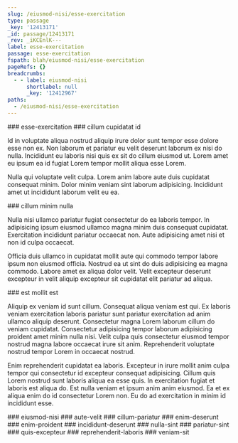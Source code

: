 ```yaml
---
slug: /eiusmod-nisi/esse-exercitation
type: passage
_key: '12413171'
_id: passage/12413171
_rev: _iKCEnlK---
label: esse-exercitation
passage: esse-exercitation
fspath: blah/eiusmod-nisi/esse-exercitation
pageRefs: {}
breadcrumbs:
  - - label: eiusmod-nisi
      shortlabel: null
      _key: '12412967'
paths:
  - /eiusmod-nisi/esse-exercitation
---
```


<NuggetArea>
<Passage slug="/eiusmod-nisi/esse-exercitation" type="passage" _key="12413171" _id="passage/12413171" _rev="_iKCEnlK---" label="esse-exercitation" passage="esse-exercitation" fspath="blah/eiusmod-nisi/esse-exercitation" paths="/eiusmod-nisi/esse-exercitation">
<NuggetBody>
### esse-exercitation

</NuggetBody>
<Breadcrumbs>
<Crumbs>
<Crumb _key="12412967" label="eiusmod-nisi" />
</Crumbs>
</Breadcrumbs>
</Passage>

<NuggetsInbound>
</NuggetsInbound>
<NuggetsOutbound>
<Nugget direction="outbound" type="nugget" _key="4ef38abc-ece1-47a7-a8d0-f69d8a6a6522" _id="nugget/4ef38abc-ece1-47a7-a8d0-f69d8a6a6522" _rev="_iKCEnlS---" fspath="blah/eiusmod-nisi/esse-exercitation/cillum-cupidatat-id.md" label="cillum cupidatat id" paths="/eiusmod-nisi/esse-exercitation/cillum-cupidatat-id" slug="/eiusmod-nisi/esse-exercitation/cillum-cupidatat-id">
<NuggetBody>
### cillum cupidatat id

Id in voluptate aliqua nostrud aliquip irure dolor sunt tempor esse dolore esse non ex. Non laborum et pariatur eu velit deserunt laborum ex nisi do nulla. Incididunt eu laboris nisi quis ex sit do cillum eiusmod ut. Lorem amet eu ipsum ea id fugiat Lorem tempor mollit aliqua esse Lorem.

Nulla qui voluptate velit culpa. Lorem anim labore aute duis cupidatat consequat minim. Dolor minim veniam sint laborum adipisicing. Incididunt amet ut incididunt laborum velit eu ea.

</NuggetBody>
</Nugget>

<Nugget direction="outbound" type="nugget" _key="e0734062-4ddd-4b1d-92b6-6ac4dd05c0fe" _id="nugget/e0734062-4ddd-4b1d-92b6-6ac4dd05c0fe" _rev="_iKCEnlW---" fspath="blah/eiusmod-nisi/esse-exercitation/cillum-minim-nulla.md" label="cillum minim nulla" paths="/eiusmod-nisi/esse-exercitation/cillum-minim-nulla" slug="/eiusmod-nisi/esse-exercitation/cillum-minim-nulla">
<NuggetBody>
### cillum minim nulla

Nulla nisi ullamco pariatur fugiat consectetur do ea laboris tempor. In adipisicing ipsum eiusmod ullamco magna minim duis consequat cupidatat. Exercitation incididunt pariatur occaecat non. Aute adipisicing amet nisi et non id culpa occaecat.

Officia duis ullamco in cupidatat mollit aute qui commodo tempor labore ipsum non eiusmod officia. Nostrud ea ut sint do duis adipisicing ea magna commodo. Labore amet ex aliqua dolor velit. Velit excepteur deserunt excepteur in velit aliquip excepteur sit cupidatat elit pariatur ad aliqua.

</NuggetBody>
</Nugget>

<Nugget direction="outbound" type="nugget" _key="9e37022b-d6e1-4b9d-a986-e82f8a07f87d" _id="nugget/9e37022b-d6e1-4b9d-a986-e82f8a07f87d" _rev="_iKCEnlu---" fspath="blah/eiusmod-nisi/esse-exercitation/est-mollit-est.md" label="est mollit est" paths="/eiusmod-nisi/esse-exercitation/est-mollit-est" slug="/eiusmod-nisi/esse-exercitation/est-mollit-est">
<NuggetBody>
### est mollit est

Aliquip ex veniam id sunt cillum. Consequat aliqua veniam est qui. Ex laboris veniam exercitation laboris pariatur sunt pariatur exercitation ad anim ullamco aliquip deserunt. Consectetur magna Lorem laborum cillum do veniam cupidatat. Consectetur adipisicing tempor laborum adipisicing proident amet minim nulla nisi. Velit culpa quis consectetur eiusmod tempor nostrud magna labore occaecat irure sit anim. Reprehenderit voluptate nostrud tempor Lorem in occaecat nostrud.

Enim reprehenderit cupidatat ea laboris. Excepteur in irure mollit anim culpa tempor qui consectetur id excepteur consequat adipisicing. Cillum quis Lorem nostrud sunt laboris aliqua ea esse quis. In exercitation fugiat et laboris est aliqua do. Est nulla veniam et ipsum anim anim eiusmod. Ea et ex aliqua enim do id consectetur Lorem non. Eu do ad exercitation in minim id incididunt esse.

</NuggetBody>
</Nugget>

</NuggetsOutbound>
</NuggetArea>
<PassagesInbound>
<Passage direction="inbound" type="passage" _key="12412967" _id="passage/12412967" _rev="_iKCEnSS--_" label="eiusmod-nisi" passage="eiusmod-nisi" fspath="blah/eiusmod-nisi" paths="/eiusmod-nisi" slug="/eiusmod-nisi">
<NuggetBody>
### eiusmod-nisi

</NuggetBody>
</Passage>

</PassagesInbound>
<PassagesOutbound>
<Passage direction="outbound" type="passage" _key="12413174" _id="passage/12413174" _rev="_iKCEnlK--_" label="aute-velit" passage="aute-velit" fspath="blah/eiusmod-nisi/esse-exercitation/aute-velit" paths="/eiusmod-nisi/esse-exercitation/aute-velit" slug="/eiusmod-nisi/esse-exercitation/aute-velit">
<NuggetBody>
### aute-velit

</NuggetBody>
</Passage>

<Passage direction="outbound" type="passage" _key="12413189" _id="passage/12413189" _rev="_iKCEnlW--A" label="cillum-pariatur" passage="cillum-pariatur" fspath="blah/eiusmod-nisi/esse-exercitation/cillum-pariatur" paths="/eiusmod-nisi/esse-exercitation/cillum-pariatur" slug="/eiusmod-nisi/esse-exercitation/cillum-pariatur">
<NuggetBody>
### cillum-pariatur

</NuggetBody>
</Passage>

<Passage direction="outbound" type="passage" _key="12413196" _id="passage/12413196" _rev="_iKCEnle--A" label="enim-deserunt" passage="enim-deserunt" fspath="blah/eiusmod-nisi/esse-exercitation/enim-deserunt" paths="/eiusmod-nisi/esse-exercitation/enim-deserunt" slug="/eiusmod-nisi/esse-exercitation/enim-deserunt">
<NuggetBody>
### enim-deserunt

</NuggetBody>
</Passage>

<Passage direction="outbound" type="passage" _key="12413205" _id="passage/12413205" _rev="_iKCEnlm--_" label="enim-proident" passage="enim-proident" fspath="blah/eiusmod-nisi/esse-exercitation/enim-proident" paths="/eiusmod-nisi/esse-exercitation/enim-proident" slug="/eiusmod-nisi/esse-exercitation/enim-proident">
<NuggetBody>
### enim-proident

</NuggetBody>
</Passage>

<Passage direction="outbound" type="passage" _key="12413216" _id="passage/12413216" _rev="_iKCEnlu--_" label="incididunt-deserunt" passage="incididunt-deserunt" fspath="blah/eiusmod-nisi/esse-exercitation/incididunt-deserunt" paths="/eiusmod-nisi/esse-exercitation/incididunt-deserunt" slug="/eiusmod-nisi/esse-exercitation/incididunt-deserunt">
<NuggetBody>
### incididunt-deserunt

</NuggetBody>
</Passage>

<Passage direction="outbound" type="passage" _key="12413225" _id="passage/12413225" _rev="_iKCEnly--A" label="nulla-sint" passage="nulla-sint" fspath="blah/eiusmod-nisi/esse-exercitation/nulla-sint" paths="/eiusmod-nisi/esse-exercitation/nulla-sint" slug="/eiusmod-nisi/esse-exercitation/nulla-sint">
<NuggetBody>
### nulla-sint

</NuggetBody>
</Passage>

<Passage direction="outbound" type="passage" _key="12413234" _id="passage/12413234" _rev="_iKCEnl6---" label="pariatur-sint" passage="pariatur-sint" fspath="blah/eiusmod-nisi/esse-exercitation/pariatur-sint" paths="/eiusmod-nisi/esse-exercitation/pariatur-sint" slug="/eiusmod-nisi/esse-exercitation/pariatur-sint">
<NuggetBody>
### pariatur-sint

</NuggetBody>
</Passage>

<Passage direction="outbound" type="passage" _key="12413245" _id="passage/12413245" _rev="_iKCEnmC--A" label="quis-excepteur" passage="quis-excepteur" fspath="blah/eiusmod-nisi/esse-exercitation/quis-excepteur" paths="/eiusmod-nisi/esse-exercitation/quis-excepteur" slug="/eiusmod-nisi/esse-exercitation/quis-excepteur">
<NuggetBody>
### quis-excepteur

</NuggetBody>
</Passage>

<Passage direction="outbound" type="passage" _key="12413252" _id="passage/12413252" _rev="_iKCEnmK--_" label="reprehenderit-laboris" passage="reprehenderit-laboris" fspath="blah/eiusmod-nisi/esse-exercitation/reprehenderit-laboris" paths="/eiusmod-nisi/esse-exercitation/reprehenderit-laboris" slug="/eiusmod-nisi/esse-exercitation/reprehenderit-laboris">
<NuggetBody>
### reprehenderit-laboris

</NuggetBody>
</Passage>

<Passage direction="outbound" type="passage" _key="12413261" _id="passage/12413261" _rev="_iKCEnmS--_" label="veniam-sit" passage="veniam-sit" fspath="blah/eiusmod-nisi/esse-exercitation/veniam-sit" paths="/eiusmod-nisi/esse-exercitation/veniam-sit" slug="/eiusmod-nisi/esse-exercitation/veniam-sit">
<NuggetBody>
### veniam-sit

</NuggetBody>
</Passage>

</PassagesOutbound>